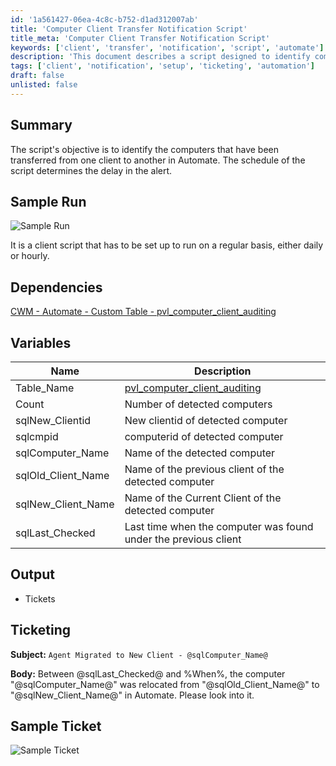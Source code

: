 ```yaml
---
id: '1a561427-06ea-4c8c-b752-d1ad312007ab'
title: 'Computer Client Transfer Notification Script'
title_meta: 'Computer Client Transfer Notification Script'
keywords: ['client', 'transfer', 'notification', 'script', 'automate']
description: 'This document describes a script designed to identify computers that have been transferred from one client to another within ConnectWise Automate. It includes details on setup, dependencies, variables used, and the output format for notifications.'
tags: ['client', 'notification', 'setup', 'ticketing', 'automation']
draft: false
unlisted: false
---
```

## Summary

The script's objective is to identify the computers that have been transferred from one client to another in Automate. The schedule of the script determines the delay in the alert.

## Sample Run

![Sample Run](../../../static/img/Agents-Migration-Monitoring---Client-Level/image_1.png)

It is a client script that has to be set up to run on a regular basis, either daily or hourly.

## Dependencies

[CWM - Automate - Custom Table - pvl_computer_client_auditing](https://proval.itglue.com/DOC-5078775-12597798)

## Variables

| Name               | Description                                                                                                 |
|--------------------|-------------------------------------------------------------------------------------------------------------|
| Table_Name         | [pvl_computer_client_auditing](https://proval.itglue.com/DOC-5078775-12597798)                            |
| Count              | Number of detected computers                                                                                 |
| sqlNew_Clientid    | New clientid of detected computer                                                                            |
| sqlcmpid           | computerid of detected computer                                                                               |
| sqlComputer_Name    | Name of the detected computer                                                                                 |
| sqlOld_Client_Name | Name of the previous client of the detected computer                                                         |
| sqlNew_Client_Name | Name of the Current Client of the detected computer                                                          |
| sqlLast_Checked    | Last time when the computer was found under the previous client                                              |

## Output

- Tickets

## Ticketing

**Subject:** `Agent Migrated to New Client - @sqlComputer_Name@`

**Body:** Between @sqlLast_Checked@ and %When%, the computer "@sqlComputer_Name@" was relocated from "@sqlOld_Client_Name@" to "@sqlNew_Client_Name@" in Automate. Please look into it.

## Sample Ticket

![Sample Ticket](../../../static/img/Agents-Migration-Monitoring---Client-Level/image_2.png)











